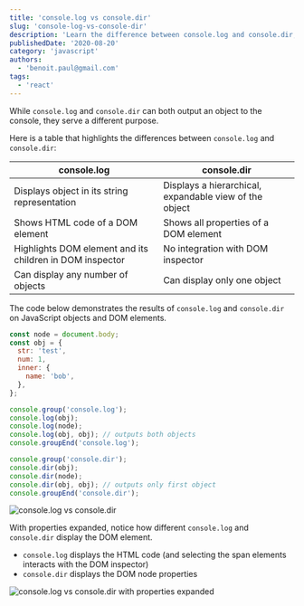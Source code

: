 ```yaml
---
title: 'console.log vs console.dir'
slug: 'console-log-vs-console-dir'
description: 'Learn the difference between console.log and console.dir, two JavaScript functions useful to debug'
publishedDate: '2020-08-20'
category: 'javascript'
authors:
  - 'benoit.paul@gmail.com'
tags:
  - 'react'
---
```


While `console.log` and `console.dir` can both output an object to the console, they serve a different purpose.

Here is a table that highlights the differences between `console.log` and `console.dir`:

| console.log                                              | console.dir                                            |
| -------------------------------------------------------- | ------------------------------------------------------ |
| Displays object in its string representation             | Displays a hierarchical, expandable view of the object |
| Shows HTML code of a DOM element                         | Shows all properties of a DOM element                  |
| Highlights DOM element and its children in DOM inspector | No integration with DOM inspector                      |
| Can display any number of objects                        | Can display only one object                            |

The code below demonstrates the results of `console.log` and `console.dir` on JavaScript objects and DOM elements.

```javascript
const node = document.body;
const obj = {
  str: 'test',
  num: 1,
  inner: {
    name: 'bob',
  },
};

console.group('console.log');
console.log(obj);
console.log(node);
console.log(obj, obj); // outputs both objects
console.groupEnd('console.log');

console.group('console.dir');
console.dir(obj);
console.dir(node);
console.dir(obj, obj); // outputs only first object
console.groupEnd('console.dir');
```

![console.log vs console.dir](images/console-log-vs-console-dir.png)

With properties expanded, notice how different `console.log` and `console.dir` display the DOM element.

- `console.log` displays the HTML code (and selecting the span elements interacts with the DOM inspector)
- `console.dir` displays the DOM node properties

![console.log vs console.dir with properties expanded](images/console-log-vs-console-dir-expanded.png)
